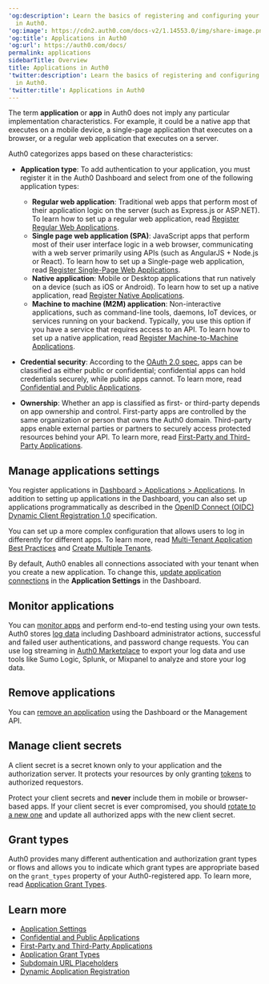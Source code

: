 ---
'og:description': Learn the basics of registering and configuring your applications
  in Auth0.
'og:image': https://cdn2.auth0.com/docs-v2/1.14553.0/img/share-image.png
'og:title': Applications in Auth0
'og:url': https://auth0.com/docs/
permalink: applications
sidebarTitle: Overview
title: Applications in Auth0
'twitter:description': Learn the basics of registering and configuring your applications
  in Auth0.
'twitter:title': Applications in Auth0
---
The term **application** or **app** in Auth0 does not imply any particular implementation characteristics. For example, it could be a native app that executes on a mobile device, a single-page application that executes on a browser, or a regular web application that executes on a server.

Auth0 categorizes apps based on these characteristics:

* **Application type**: To add authentication to your application, you must register it in the <Tooltip tip="Auth0 Dashboard: Auth0's main product to configure your services." cta="View Glossary" href="/docs/glossary?term=Auth0+Dashboard">Auth0 Dashboard</Tooltip> and select from one of the following application types:

  + **Regular web application**: Traditional web apps that perform most of their application logic on the server (such as Express.js or ASP.NET). To learn how to set up a regular web application, read [Register Regular Web Applications](/docs/get-started/auth0-overview/create-applications/regular-web-apps).
  + **Single page web application (SPA)**: JavaScript apps that perform most of their user interface logic in a web browser, communicating with a web server primarily using APIs (such as AngularJS + Node.js or React). To learn how to set up a Single-page web application, read [Register Single-Page Web Applications](/docs/get-started/auth0-overview/create-applications/single-page-web-apps).
  + **Native application**: Mobile or Desktop applications that run natively on a device (such as iOS or Android). To learn how to set up a native application, read [Register Native Applications](/docs/get-started/auth0-overview/create-applications/native-apps).
  + **Machine to machine (M2M) application**: Non-interactive applications, such as command-line tools, daemons, IoT devices, or services running on your backend. Typically, you use this option if you have a service that requires access to an API. To learn how to set up a native application, read [Register Machine-to-Machine Applications](/docs/get-started/auth0-overview/create-applications/machine-to-machine-apps).
* **Credential security**: According to the [OAuth 2.0 spec](https://tools.ietf.org/html/rfc6749#section-2.1), apps can be classified as either public or confidential; confidential apps can hold credentials securely, while public apps cannot. To learn more, read [Confidential and Public Applications](/docs/get-started/applications/confidential-and-public-applications).
* **Ownership**: Whether an app is classified as first- or third-party depends on app ownership and control. First-party apps are controlled by the same organization or person that owns the Auth0 domain. Third-party apps enable external parties or partners to securely access protected resources behind your API. To learn more, read [First-Party and Third-Party Applications](/docs/get-started/applications/confidential-and-public-applications/first-party-and-third-party-applications).

## Manage applications settings

You register applications in [Dashboard > Applications > Applications](https://manage.auth0.com/#/applications/{yourClientId}/settings). In addition to setting up applications in the Dashboard, you can also set up applications programmatically as described in the [OpenID Connect (OIDC) Dynamic Client Registration 1.0](https://openid.net/specs/openid-connect-registration-1_0.html)  specification.

You can set up a more complex configuration that allows users to log in differently for different apps. To learn more, read [Multi-Tenant Application Best Practices](/docs/get-started/auth0-overview/create-tenants/multi-tenant-apps-best-practices) and [Create Multiple Tenants](/docs/get-started/auth0-overview/create-tenants/create-multiple-tenants).

By default, Auth0 enables all connections associated with your tenant when you create a new application. To change this, [update application connections](/docs/get-started/applications/update-application-connections) in the **Application Settings** in the Dashboard.

## Monitor applications

You can [monitor apps](/docs/deploy-monitor/monitor/monitor-applications) and perform end-to-end testing using your own tests. Auth0 stores [log data](/docs/deploy-monitor/logs) including Dashboard administrator actions, successful and failed user authentications, and password change requests. You can use log streaming in [Auth0 Marketplace](https://marketplace.auth0.com/features/log-streaming) to export your log data and use tools like Sumo Logic, Splunk, or Mixpanel to analyze and store your log data.

## Remove applications

You can [remove an application](/docs/get-started/applications/remove-applications) using the Dashboard or the <Tooltip tip="Management API: A product to allow customers to perform administrative tasks." cta="View Glossary" href="/docs/glossary?term=Management+API">Management API</Tooltip>.

## Manage client secrets

A <Tooltip tip="Authorization Server: Centralized server that contributes to defining the boundaries of a user’s access. For example, your authorization server can control the data, tasks, and features available to a user." cta="View Glossary" href="/docs/glossary?term=client+secret">client secret</Tooltip> is a secret known only to your application and the <Tooltip tip="Client Secret: Secret used by a client (application) to authenticate with the Authorization Server; it should be known to only the client and the Authorization Server and must be sufficiently random to not be guessable." cta="View Glossary" href="/docs/glossary?term=authorization+server">authorization server</Tooltip>. It protects your resources by only granting [tokens](/docs/secure/tokens) to authorized requestors.

Protect your client secrets and **never** include them in mobile or browser-based apps. If your client secret is ever compromised, you should [rotate to a new one](/docs/get-started/applications/rotate-client-secret) and update all authorized apps with the new client secret.

## Grant types

Auth0 provides many different authentication and authorization grant types or flows and allows you to indicate which grant types are appropriate based on the `grant_types` property of your Auth0-registered app. To learn more, read [Application Grant Types](/docs/get-started/applications/application-grant-types).

## Learn more

* [Application Settings](/docs/get-started/applications/application-settings)
* [Confidential and Public Applications](/docs/get-started/applications/confidential-and-public-applications)
* [First-Party and Third-Party Applications](/docs/get-started/applications/confidential-and-public-applications/first-party-and-third-party-applications)
* [Application Grant Types](/docs/get-started/applications/application-grant-types)
* [Subdomain URL Placeholders](/docs/get-started/applications/wildcards-for-subdomains)
* [Dynamic Application Registration](/docs/get-started/applications/dynamic-client-registration)